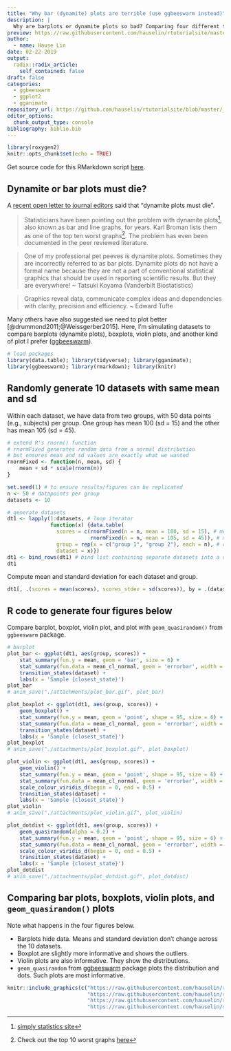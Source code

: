 ```yaml
---
title: "Why bar (dynamite) plots are terrible (use ggbeeswarm instead)"
description: |
  Why are barplots or dynamite plots so bad? Comparing four different types of plots: barplot, boxplot, violinplot, and geom_quasirandom plot
preview: https://raw.githubusercontent.com/hauselin/rtutorialsite/master/docs/attachments/plot_dotdist.gif
author:
  - name: Hause Lin
date: 02-22-2019
output:
  radix::radix_article:
    self_contained: false
draft: false
categories: 
  - ggbeeswarm
  - ggplot2
  - gganimate
repository_url: https://github.com/hauselin/rtutorialsite/blob/master/_posts/2019-02-22-why-we-should-never-use-barplots-use-geomquasirandom-instead/why-we-should-never-use-barplots-use-geomquasirandom-instead.Rmd
editor_options: 
  chunk_output_type: console
bibliography: biblio.bib
---
```


```r
library(roxygen2)
knitr::opts_chunk$set(echo = TRUE)
```

Get source code for this RMarkdown script [here](https://github.com/hauselin/rtutorialsite/blob/master/_posts/2019-02-22-why-we-should-never-use-barplots-use-geomquasirandom-instead/why-we-should-never-use-barplots-use-geomquasirandom-instead.Rmd).

## Dynamite or bar plots must die?

A [recent open letter to journal editors](https://simplystatistics.org/2019/02/21/dynamite-plots-must-die/) said that "dynamite plots must die".

> Statisticians have been pointing out the problem with dynamite plots^[[simply statistics site](https://simplystatistics.org/2019/02/21/dynamite-plots-must-die/)], also known as bar and line graphs, for years. Karl Broman lists them as one of the top ten worst graphs^[Check out the top 10 worst graphs [here](https://www.biostat.wisc.edu/~kbroman/topten_worstgraphs)]. The problem has even been documented in the peer reviewed literature.

> One of my professional pet peeves is dynamite plots. Sometimes they are incorrectly referred to as bar plots. Dynamite plots do not have a formal name because they are not a part of conventional statistical graphics that should be used in reporting scientific results. But they are everywhere! ~ Tatsuki Koyama (Vanderbilt Biostatistics)

> Graphics reveal data, communicate complex ideas and dependencies with clarity, precision and efficiency. ~ Edward Tufte

Many others have also suggested we need to plot better [@drummond2011;@Weissgerber2015]. Here, I'm simulating datasets to compare barplots (dynamite plots), boxplots, violin plots, and another kind of plot I prefer ([ggbeeswarm](https://github.com/eclarke/ggbeeswarm)). 

```r
# load packages
library(data.table); library(tidyverse); library(gganimate); 
library(ggbeeswarm); library(rmarkdown); library(knitr)
```

## Randomly generate 10 datasets with same mean and sd

Within each dataset, we have data from two groups, with 50 data points (e.g., subjects) per group. One group has mean 100 (sd = 15) and the other has mean 105 (sd = 45). 

```r
# extend R's rnorm() function 
# rnormFixed generates random data from a normal distribution 
# but ensures mean and sd values are exactly what we wanted
rnormFixed <- function(n, mean, sd) {
    mean + sd * scale(rnorm(n))
}

set.seed(1) # to ensure results/figures can be replicated
n <- 50 # datapoints per group
datasets <- 10

# generate datasets
dt1 <- lapply(1:datasets, # loop iterator 
              function(x) {data.table(
                scores = c(rnormFixed(n = n, mean = 100, sd = 15), # mean of group 1
                           rnormFixed(n = n, mean = 105, sd = 45)), # mean of group 2
                group = rep(x = c("group 1", "group 2"), each = n), # condition label
                dataset = x)})
dt1 <- bind_rows(dt1) # bind list containing separate datasets into a dataframe 
dt1
```

Compute mean and standard deviation for each dataset and group.

```r
dt1[, .(scores = mean(scores), scores_stdev = sd(scores)), by = .(dataset, group)]
```

## R code to generate four figures below

Compare barplot, boxplot, violin plot, and plot with `geom_quasirandom()` from `ggbeeswarm` package.

```r
# barplot
plot_bar <- ggplot(dt1, aes(group, scores)) + 
    stat_summary(fun.y = mean, geom = 'bar', size = 6) +
    stat_summary(fun.data = mean_cl_normal, geom = 'errorbar', width = 0, size = 1.1) +
    transition_states(dataset) +
    labs(x = 'Sample {closest_state}')
plot_bar
# anim_save("./attachments/plot_bar.gif", plot_bar)
```

```r
plot_boxplot <- ggplot(dt1, aes(group, scores)) + 
    geom_boxplot() +
    stat_summary(fun.y = mean, geom = 'point', shape = 95, size = 6) +
    stat_summary(fun.data = mean_cl_normal, geom = 'errorbar', width = 0) +
    transition_states(dataset) +
    labs(x = 'Sample {closest_state}')
plot_boxplot
# anim_save("./attachments/plot_boxplot.gif", plot_boxplot)
```

```r
plot_violin <- ggplot(dt1, aes(group, scores)) +
    geom_violin() +
    stat_summary(fun.y = mean, geom = 'point', shape = 95, size = 6) +
    stat_summary(fun.data = mean_cl_normal, geom = 'errorbar', width = 0, size = 1.1) +
    scale_colour_viridis_d(begin = 0, end = 0.5) +
    transition_states(dataset) +
    labs(x = 'Sample {closest_state}')
plot_violin
# anim_save("./attachments/plot_violin.gif", plot_violin)
```

```r
plot_dotdist <- ggplot(dt1, aes(group, scores)) +
    geom_quasirandom(alpha = 0.2) +
    stat_summary(fun.y = mean, geom = 'point', shape = 95, size = 6) +
    stat_summary(fun.data = mean_cl_normal, geom = 'errorbar', width = 0, size = 1.1) +
    scale_colour_viridis_d(begin = 0, end = 0.5) +
    transition_states(dataset) +
    labs(x = 'Sample {closest_state}')
plot_dotdist
# anim_save("./attachments/plot_dotdist.gif", plot_dotdist)
```

## Comparing bar plots, boxplots, violin plots, and `geom_quasirandom()` plots

Note what happens in the four figures below.

* Barplots hide data. Means and standard deviation don't change across the 10 datasets.
* Boxplot are slightly more informative and shows the outliers.
* Violin plots are also informative. They show the distributions.
* `geom_quasirandom` from [ggbeeswarm](https://github.com/eclarke/ggbeeswarm) package plots the distribution and dots. Such plots are most informative.

```r
knitr::include_graphics(c("https://raw.githubusercontent.com/hauselin/rtutorialsite/master/docs/attachments/plot_bar.gif", 
                          "https://raw.githubusercontent.com/hauselin/rtutorialsite/master/docs/attachments/plot_boxplot.gif", 
                          "https://raw.githubusercontent.com/hauselin/rtutorialsite/master/docs/attachments/plot_violin.gif", 
                          "https://raw.githubusercontent.com/hauselin/rtutorialsite/master/docs/attachments/plot_dotdist.gif"))
```
